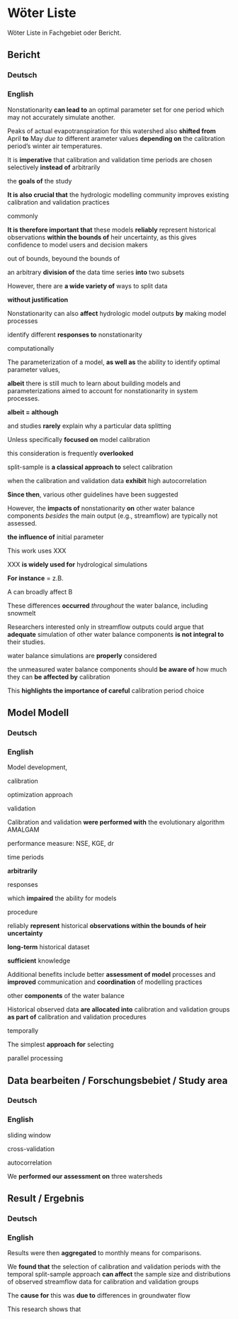 # Wöter Liste {.unnumbered}

Wöter Liste in Fachgebiet oder Bericht.

## Bericht

### Deutsch

### English

Nonstationarity **can lead to** an optimal parameter set for one period which may not accurately simulate another.

Peaks of actual evapotranspiration for this watershed also **shifted from** April **to** May *due to* different arameter values **depending on** the calibration period's winter air temperatures.

It is **imperative** that calibration and validation time periods are chosen selectively **instead of** arbitrarily

the **goals of** the study

**It is also crucial that** the hydrologic modelling community improves existing calibration and validation practices

commonly

**It is therefore important that** these models **reliably** represent historical observations **within the bounds of** heir uncertainty, as this gives confidence to model users and decision makers

out of bounds, beyound the bounds of

an arbitrary **division of** the data time series **into** two subsets

However, there are **a wide variety of** ways to split data

**without justification**

Nonstationarity can also **affect** hydrologic model outputs **by** making model processes

identify different **responses to** nonstationarity

computationally

The parameterization of a model, **as well as** the ability to identify optimal parameter values,

**albeit** there is still much to learn about building models and parameterizations aimed to account for nonstationarity in system processes.

**albeit = although**

and studies **rarely** explain why a particular data splitting

Unless specifically **focused on** model calibration

this consideration is frequently **overlooked**

split-sample is **a classical approach to** select calibration

when the calibration and validation data **exhibit** high autocorrelation

**Since then**, various other guidelines have been suggested

However, the **impacts of** nonstationarity **on** other water balance components *besides* the main output (e.g., streamflow) are typically not assessed.

**the influence of** initial parameter

This work uses XXX

XXX **is widely used for** hydrological simulations

**For instance** = z.B.

A can broadly affect B

These differences **occurred** *throughout* the water balance, including snowmelt

Researchers interested only in streamflow outputs could argue that **adequate** simulation of other water balance components **is not integral to** their studies.

water balance simulations are **properly** considered

the unmeasured water balance components should **be aware of** how much they can **be affected by** calibration

This **highlights the importance of careful** calibration period choice

## Model Modell

### Deutsch

### English

Model development,

calibration

optimization approach

validation

Calibration and validation **were performed with** the evolutionary algorithm AMALGAM

performance measure: NSE, KGE, dr

time periods

**arbitrarily**

responses

which **impaired** the ability for models

procedure

reliably **represent** historical **observations within the bounds of heir uncertainty**

**long-term** historical dataset

**sufficient** knowledge

Additional benefits include better **assessment of model** processes and **improved** communication and **coordination** of modelling practices

other **components** of the water balance

Historical observed data **are allocated into** calibration and validation groups **as part of** calibration and validation procedures

temporally

The simplest **approach for** selecting

parallel processing

## Data bearbeiten / Forschungsbebiet / Study area

### Deutsch

### English

sliding window

cross-validation

autocorrelation

We **performed our assessment on** three watersheds

## Result / Ergebnis

### Deutsch

### English

Results were then **aggregated** to monthly means for comparisons.

We **found that** the selection of calibration and validation periods with the temporal split-sample approach **can affect** the sample size and distributions of observed streamflow data for calibration and validation groups

The **cause for** this was **due to** differences in groundwater flow

This research shows that
